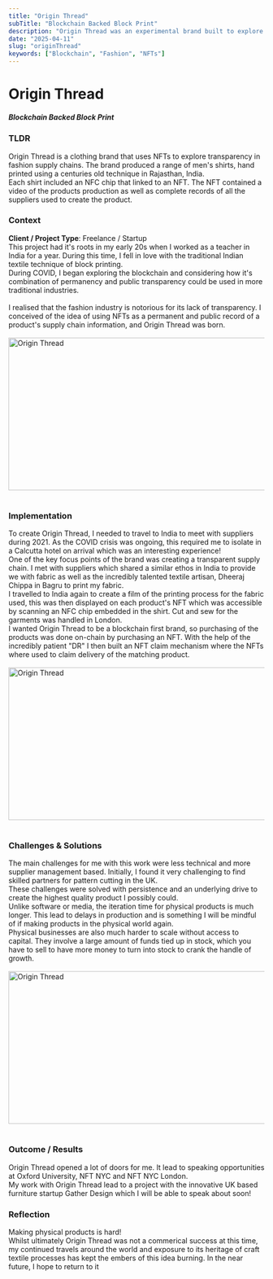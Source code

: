 ```yaml
---
title: "Origin Thread"
subTitle: "Blockchain Backed Block Print"
description: "Origin Thread was an experimental brand built to explore the possibilities of preserving product provenance on the blockchain"
date: "2025-04-11"
slug: "originThread"
keywords: ["Blockchain", "Fashion", "NFTs"]
---
```


# Origin Thread

##### Blockchain Backed Block Print

### TLDR

Origin Thread is a clothing brand that uses NFTs to explore transparency in fashion supply chains. The brand produced a range of men's shirts, hand printed using a centuries old technique in Rajasthan, India.
<br/>
Each shirt included an NFC chip that linked to an NFT. The NFT contained a video of the products production as well as complete records of all the suppliers used to create the product.
<br/>

### Context

**Client / Project Type**: Freelance / Startup
<br/>
This project had it's roots in my early 20s when I worked as a teacher in India for a year. During this time, I fell in love with the traditional Indian textile technique of block printing.
<br/>
During COVID, I began exploring the blockchain and considering how it's combination of permanency and public transparency could be used in more traditional industries.  
<br/>
I realised that the fashion industry is notorious for its lack of transparency. I conceived of the idea of using NFTs as a permanent and public record of a product's supply chain information, and Origin Thread was born.
<br/>
<br/>
<img src="/ot2.png" alt="Origin Thread" width="700" height="300" />
<br/>
<br/>

### Implementation

To create Origin Thread, I needed to travel to India to meet with suppliers during 2021. As the COVID crisis was ongoing, this required me to isolate in a Calcutta hotel on arrival which was an interesting experience!
<br/>
One of the key focus points of the brand was creating a transparent supply chain. I met with suppliers which shared a similar ethos in India to provide we with fabric as well as the incredibly talented textile artisan, Dheeraj Chippa in Bagru to print my fabric.
<br/>
I travelled to India again to create a film of the printing process for the fabric used, this was then displayed on each product's NFT which was accessible by scanning an NFC chip embedded in the shirt. Cut and sew for the garments was handled in London.
<br/>
I wanted Origin Thread to be a blockchain first brand, so purchasing of the products was done on-chain by purchasing an NFT. With the help of the incredibly patient "DR" I then built an NFT claim mechanism where the NFTs where used to claim delivery of the matching product.
<br/>
<br/>
<img src="/ot3.png" alt="Origin Thread" width="700" height="300" />
<br/>
<br/>

### Challenges & Solutions

The main challenges for me with this work were less technical and more supplier management based. Initially, I found it very challenging to find skilled partners for pattern cutting in the UK.
<br/>
These challenges were solved with persistence and an underlying drive to create the highest quality product I possibly could.
<br/>
Unlike software or media, the iteration time for physical products is much longer. This lead to delays in production and is something I will be mindful of if making products in the physical world again.
<br/>
Physical businesses are also much harder to scale without access to capital. They involve a large amount of funds tied up in stock, which you have to sell to have more money to turn into stock to crank the handle of growth.
<br/>
<br/>
<img src="/ot1.jpg" alt="Origin Thread" width="700" height="300" />
<br/>
<br/>

### Outcome / Results

Origin Thread opened a lot of doors for me. It lead to speaking opportunities at Oxford University, NFT NYC and NFT NYC London.
<br/>
My work with Origin Thread lead to a project with the innovative UK based furniture startup Gather Design which I will be able to speak about soon!
<br/>

### Reflection

Making physical products is hard!
<br/>
Whilst ultimately Origin Thread was not a commerical success at this time, my continued travels around the world and exposure to its heritage of craft textile processes has kept the embers of this idea burning. In the near future, I hope to return to it
